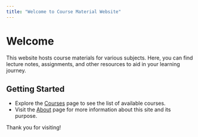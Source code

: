 ---
title: "Welcome to Course Material Website"
---

# Welcome

This website hosts course materials for various subjects. Here, you can find lecture notes, assignments, and other resources to aid in your learning journey.

## Getting Started

- Explore the [Courses](courses.qmd) page to see the list of available courses.
- Visit the [About](about.qmd) page for more information about this site and its purpose.

Thank you for visiting!
